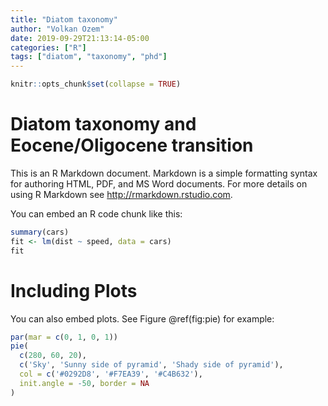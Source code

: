 ```yaml
---
title: "Diatom taxonomy"
author: "Volkan Ozem"
date: 2019-09-29T21:13:14-05:00
categories: ["R"]
tags: ["diatom", "taxonomy", "phd"]
---
```


```r
knitr::opts_chunk$set(collapse = TRUE)
```

# Diatom taxonomy and Eocene/Oligocene transition

This is an R Markdown document. Markdown is a simple formatting syntax for authoring HTML, PDF, and MS Word documents. For more details on using R Markdown see <http://rmarkdown.rstudio.com>.

You can embed an R code chunk like this:

```r
summary(cars)
fit <- lm(dist ~ speed, data = cars)
fit
```

# Including Plots

You can also embed plots. See Figure \@ref(fig:pie) for example:

```r
par(mar = c(0, 1, 0, 1))
pie(
  c(280, 60, 20),
  c('Sky', 'Sunny side of pyramid', 'Shady side of pyramid'),
  col = c('#0292D8', '#F7EA39', '#C4B632'),
  init.angle = -50, border = NA
)
```
